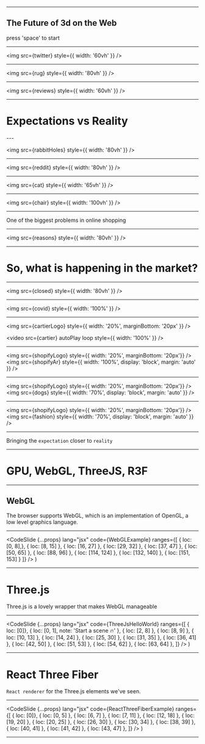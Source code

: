 

<R3FSlide>
    <LandingPage/>
</R3FSlide>

---

<RetroSlide>
    <h2 className="white">The Future of 3d on the Web</h2>
    <span>press 'space' to start</span>
</RetroSlide>

---


<img src={twitter} style={{ width: '60vh' }} />


---


<img src={rug} style={{ width: '80vh' }} />

---


<img src={reviews} style={{ width: '60vh' }} />

---

<ChapterSlide>
    <h1>Expectations vs Reality</h1>
</ChapterSlide>
---


<img src={rabbitHoles} style={{ width: '80vh' }} />

---


<img src={reddit} style={{ width: '80vh' }} />

---


<img src={cat} style={{ width: '65vh' }} />

---


<img src={chair} style={{ width: '100vh' }} />

---

One of the biggest problems in online shopping

<!--
As seen in the return percentages online we see that - on average - the rate ends up at 30%. One of the biggest reasons for these returns is:

- Looks different than expected (20%)
- Size is incorrect (22%)
-->

---


<img src={reasons} style={{ width: '80vh' }} />

---

<ChapterSlide>
    <h1>So, what is happening in the market?</h1>
</ChapterSlide>

---


<img src={closed} style={{ width: '80vh' }} />

---


<img src={covid} style={{ width: '100%' }} />

---


<img src={cartierLogo} style={{ width: '20%', marginBottom: '20px' }} />

<video
  src={cartier}
  autoPlay
  loop
  style={{ width: '100%' }}
/>

---


<img src={shopifyLogo} style={{ width: '20%', marginBottom: '20px'}} />
<img src={shopifyAr} style={{ width: '100%', display: 'block', margin: 'auto' }} />

---


<img src={shopifyLogo} style={{ width: '20%', marginBottom: '20px'}} />
<img src={dogs} style={{ width: '70%', display: 'block', margin: 'auto' }} />

---


<img src={shopifyLogo} style={{ width: '20%', marginBottom: '20px'}} />
<img src={fashion} style={{ width: '70%', display: 'block', margin: 'auto' }}  />

---

Bringing the `expectation` closer to `reality`

---

<!-- TECH PART -->

<ChapterSlide>
    <h1>GPU, WebGL, ThreeJS, R3F</h1>
</ChapterSlide>

---

## WebGL
The browser supports WebGL, which is an implementation of OpenGL, a low level graphics language.

---


  <CodeSlide
    {...props}
    lang="jsx"
    code={WebGLExample}
    ranges={[
      { loc: [0, 8],},
      { loc: [8, 15] },
      { loc: [16, 27] },
      { loc: [29, 32] },
      { loc: [37, 47] },
      { loc: [50, 65] },
      { loc: [88, 96] },
      { loc: [114, 124] },
      { loc: [132, 140] },
      { loc: [151, 153] }
    ]}
  />
)

---

# Three.js

Three.js is a lovely wrapper that makes WebGL manageable

---


  <CodeSlide
    {...props}
    lang="jsx"
    code={ThreeJsHelloWorld}
    ranges={[
      { loc: [0]},
      { loc: [0, 1], note: 'Start a scene 🔥' },
      { loc: [2, 8] },
      { loc: [8, 9] },
      { loc: [10, 13] },
      { loc: [14, 24] },
      { loc: [25, 30] },
      { loc: [31, 35] },
      { loc: [36, 41] },
      { loc: [42, 50] },
      { loc: [51, 53] },
      { loc: [54, 62] },
      { loc: [63, 64] },
    ]}
  />
)

---

# React Three Fiber

`React renderer` for the Three.js elements we've seen.

---


  <CodeSlide
    {...props}
    lang="jsx"
    code={ReactThreeFiberExample}
    ranges={[
      { loc: [0]},
      { loc: [0, 5] },
      { loc: [6, 7] },
      { loc: [7, 11] },
      { loc: [12, 18] },
      { loc: [19, 20] },
      { loc: [20, 25] },
      { loc: [26, 30] },
      { loc: [30, 34] },
      { loc: [38, 39] },
      { loc: [40, 41] },
      { loc: [41, 42] },
      { loc: [43, 47] },
    ]}
  />
)

---